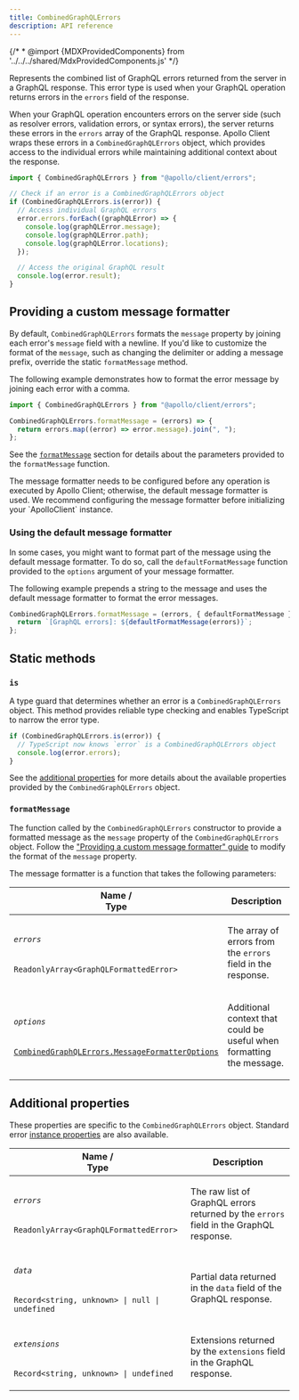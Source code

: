 ```yaml
---
title: CombinedGraphQLErrors
description: API reference
---
```


{/* * @import {MDXProvidedComponents} from '../../../shared/MdxProvidedComponents.js' */}

Represents the combined list of GraphQL errors returned from the server in a GraphQL response. This error type is used when your GraphQL operation returns errors in the `errors` field of the response.

When your GraphQL operation encounters errors on the server side (such as resolver errors, validation errors, or syntax errors), the server returns these errors in the `errors` array of the GraphQL response. Apollo Client wraps these errors in a `CombinedGraphQLErrors` object, which provides access to the individual errors while maintaining additional context about the response.

```ts
import { CombinedGraphQLErrors } from "@apollo/client/errors";

// Check if an error is a CombinedGraphQLErrors object
if (CombinedGraphQLErrors.is(error)) {
  // Access individual GraphQL errors
  error.errors.forEach((graphQLError) => {
    console.log(graphQLError.message);
    console.log(graphQLError.path);
    console.log(graphQLError.locations);
  });

  // Access the original GraphQL result
  console.log(error.result);
}
```

## Providing a custom message formatter

By default, `CombinedGraphQLErrors` formats the `message` property by joining each error's `message` field with a newline. If you'd like to customize the format of the `message`, such as changing the delimiter or adding a message prefix, override the static `formatMessage` method.

The following example demonstrates how to format the error message by joining each error with a comma.

```ts
import { CombinedGraphQLErrors } from "@apollo/client/errors";

CombinedGraphQLErrors.formatMessage = (errors) => {
  return errors.map((error) => error.message).join(", ");
};
```

See the [`formatMessage`](#formatmessage) section for details about the parameters provided to the `formatMessage` function.

<Note>
  The message formatter needs to be configured before any operation is executed
  by Apollo Client; otherwise, the default message formatter is used. We
  recommend configuring the message formatter before initializing your
  `ApolloClient` instance.
</Note>

### Using the default message formatter

In some cases, you might want to format part of the message using the default message formatter. To do so, call the `defaultFormatMessage` function provided to the `options` argument of your message formatter.

The following example prepends a string to the message and uses the default message formatter to format the error messages.

```ts
CombinedGraphQLErrors.formatMessage = (errors, { defaultFormatMessage }) => {
  return `[GraphQL errors]: ${defaultFormatMessage(errors)}`;
};
```

## Static methods

### `is`

A type guard that determines whether an error is a `CombinedGraphQLErrors` object. This method provides reliable type checking and enables TypeScript to narrow the error type.

```ts
if (CombinedGraphQLErrors.is(error)) {
  // TypeScript now knows `error` is a CombinedGraphQLErrors object
  console.log(error.errors);
}
```

See the [additional properties](#additional-properties) for more details about the available properties provided by the `CombinedGraphQLErrors` object.

### `formatMessage`

The function called by the `CombinedGraphQLErrors` constructor to provide a formatted message as the `message` property of the `CombinedGraphQLErrors` object. Follow the ["Providing a custom message formatter" guide](#providing-a-custom-message-formatter) to modify the format of the `message` property.

The message formatter is a function that takes the following parameters:

<table class="field-table">
  <thead>
    <tr>
      <th>Name /<br/>Type</th>
      <th>Description</th>
    </tr>
  </thead>

<tbody>

<tr class="required">
<td>

###### `errors`

`ReadonlyArray<GraphQLFormattedError>`

</td>
<td>

The array of errors from the `errors` field in the response.

</td>
</tr>

<tr>
<td>

###### `options`

[`CombinedGraphQLErrors.MessageFormatterOptions`](#combinedgraphqlerrors.messageformatteroptions)

</td>
<td>

Additional context that could be useful when formatting the message.

</td>
</tr>

</tbody>
</table>

<InterfaceDetails
  canonicalReference="@apollo/client!CombinedGraphQLErrors.MessageFormatterOptions:interface"
  headingLevel={4}
  displayName="CombinedGraphQLErrors.MessageFormatterOptions"
/>

## Additional properties

These properties are specific to the `CombinedGraphQLErrors` object. Standard error [instance properties](https://developer.mozilla.org/en-US/docs/Web/JavaScript/Reference/Global_Objects/Error#instance_properties) are also available.

<table class="field-table">
  <thead>
    <tr>
      <th>Name /<br/>Type</th>
      <th>Description</th>
    </tr>
  </thead>

<tbody>

<tr>
<td>

###### `errors`

`ReadonlyArray<GraphQLFormattedError>`

</td>
<td>

The raw list of GraphQL errors returned by the `errors` field in the GraphQL response.

</td>
</tr>

<tr>
<td>

###### `data`

`Record<string, unknown> | null | undefined`

</td>
<td>

Partial data returned in the `data` field of the GraphQL response.

</td>
</tr>

<tr>
<td>

###### `extensions`

`Record<string, unknown> | undefined`

</td>
<td>

Extensions returned by the `extensions` field in the GraphQL response.

</td>
</tr>

</tbody>
</table>
